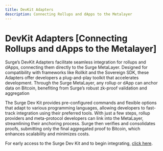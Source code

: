```yaml
---
title: DevKit Adapters
description: Connecting Rollups and dApps to the Metalayer
---
```



# DevKit Adapters [Connecting Rollups and dApps to the Metalayer]

Surge’s DevKit Adapters facilitate seamless integration for rollups and dApps, connecting them directly to the Surge MetaLayer. Designed for compatibility with frameworks like Rollkit and the Sovereign SDK, these Adapters offer developers a plug-and-play toolkit that accelerates development. Through the Surge MetaLayer, any rollup or dApp can anchor data on Bitcoin, benefiting from Surge’s robust zk-proof validation and aggregation

The Surge Dev Kit provides pre-configured commands and flexible options that adapt to various programming languages, allowing developers to fast-track integration using their preferred tools. With just a few steps, rollup providers and meta-protocol developers can link into the MetaLayer, streamlining their anchoring process. Surge then verifies and consolidates proofs, submitting only the final aggregated proof to Bitcoin, which enhances scalability and minimizes costs.

For early access to the Surge Dev Kit and to begin integrating, [click here](https://tally.so/r/n0Pzb9).